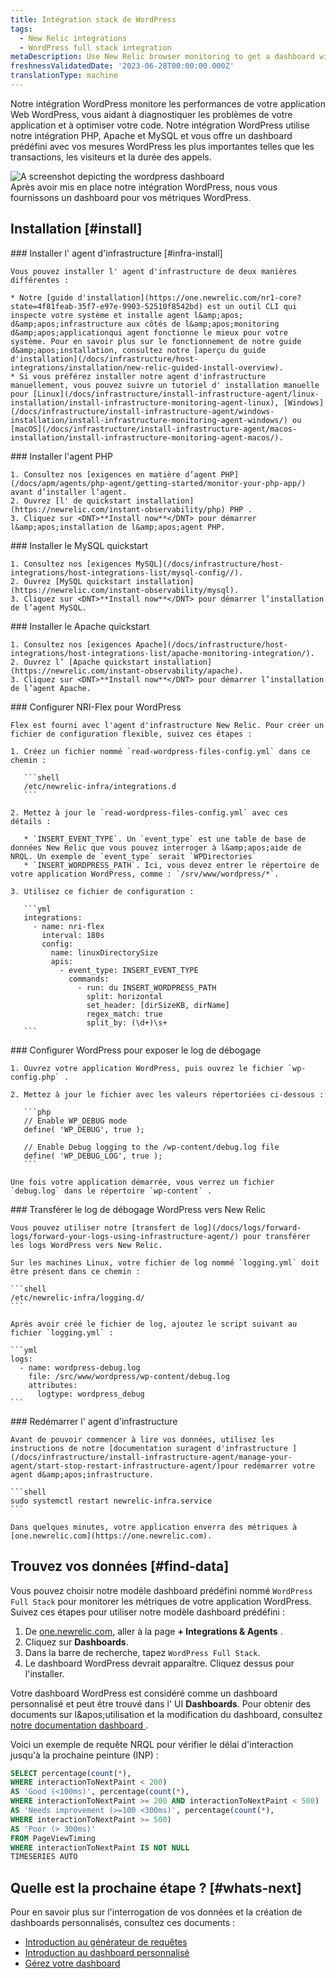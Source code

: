 ```yaml
---
title: Intégration stack de WordPress
tags:
  - New Relic integrations
  - WordPress full stack integration
metaDescription: Use New Relic browser monitoring to get a dashboard with metrics from your Wordpress.
freshnessValidatedDate: '2023-06-28T00:00:00.000Z'
translationType: machine
---
```


Notre intégration WordPress monitore les performances de votre application Web WordPress, vous aidant à diagnostiquer les problèmes de votre application et à optimiser votre code. Notre intégration WordPress utilise notre intégration PHP, Apache et MySQL et vous offre un dashboard prédéfini avec vos mesures WordPress les plus importantes telles que les transactions, les visiteurs et la durée des appels.

<img title="WordPress dashboard" alt="A screenshot depicting the wordpress dashboard" src="/images/infrastructure_screenshot-full_wordpress-dashboard.webp" />

<figcaption>
  Après avoir mis en place notre intégration WordPress, nous vous fournissons un dashboard pour vos métriques WordPress.
</figcaption>

## Installation [#install]

<Steps>
  <Step>
    ### Installer l' agent d'infrastructure [#infra-install]

    Vous pouvez installer l' agent d'infrastructure de deux manières différentes :

    * Notre [guide d'installation](https://one.newrelic.com/nr1-core?state=4f81feab-35f7-e97e-9903-52510f8542bd) est un outil CLI qui inspecte votre système et installe agent l&amp;apos; d&amp;apos;infrastructure aux côtés de l&amp;apos;monitoring d&amp;apos;applicationqui agent fonctionne le mieux pour votre système. Pour en savoir plus sur le fonctionnement de notre guide d&amp;apos;installation, consultez notre [aperçu du guide d'installation](/docs/infrastructure/host-integrations/installation/new-relic-guided-install-overview).
    * Si vous préférez installer notre agent d'infrastructure manuellement, vous pouvez suivre un tutoriel d' installation manuelle pour [Linux](/docs/infrastructure/install-infrastructure-agent/linux-installation/install-infrastructure-monitoring-agent-linux), [Windows](/docs/infrastructure/install-infrastructure-agent/windows-installation/install-infrastructure-monitoring-agent-windows/) ou [macOS](/docs/infrastructure/install-infrastructure-agent/macos-installation/install-infrastructure-monitoring-agent-macos/).
  </Step>

  <Step>
    ### Installer l'agent PHP

    1. Consultez nos [exigences en matière d’agent PHP](/docs/apm/agents/php-agent/getting-started/monitor-your-php-app/) avant d’installer l’agent.
    2. Ouvrez [l' de quickstart installation](https://newrelic.com/instant-observability/php) PHP .
    3. Cliquez sur <DNT>**Install now**</DNT> pour démarrer l&amp;apos;installation de l&amp;apos;agent PHP.
  </Step>

  <Step>
    ### Installer le MySQL quickstart

    1. Consultez nos [exigences MySQL](/docs/infrastructure/host-integrations/host-integrations-list/mysql-config//).
    2. Ouvrez [MySQL quickstart installation](https://newrelic.com/instant-observability/mysql).
    3. Cliquez sur <DNT>**Install now**</DNT> pour démarrer l’installation de l’agent MySQL.
  </Step>

  <Step>
    ### Installer le Apache quickstart

    1. Consultez nos [exigences Apache](/docs/infrastructure/host-integrations/host-integrations-list/apache-monitoring-integration/).
    2. Ouvrez l’ [Apache quickstart installation](https://newrelic.com/instant-observability/apache).
    3. Cliquez sur <DNT>**Install now**</DNT> pour démarrer l’installation de l’agent Apache.
  </Step>

  <Step>
    ### Configurer NRI-Flex pour WordPress

    Flex est fourni avec l'agent d'infrastructure New Relic. Pour créer un fichier de configuration flexible, suivez ces étapes :

    1. Créez un fichier nommé `read-wordpress-files-config.yml` dans ce chemin :

       ```shell
       /etc/newrelic-infra/integrations.d
       ```

    2. Mettez à jour le `read-wordpress-files-config.yml` avec ces détails :

       * `INSERT_EVENT_TYPE`. Un `event_type` est une table de base de données New Relic que vous pouvez interroger à l&amp;apos;aide de NRQL. Un exemple de `event_type` serait `WPDirectories`
       * `INSERT_WORDPRESS_PATH`. Ici, vous devez entrer le répertoire de votre application WordPress, comme : `/srv/www/wordpress/*`.

    3. Utilisez ce fichier de configuration :

       ```yml
       integrations:
         - name: nri-flex
           interval: 180s
           config:
             name: linuxDirectorySize
             apis:
               - event_type: INSERT_EVENT_TYPE
                 commands:
                   - run: du INSERT_WORDPRESS_PATH
                     split: horizontal
                     set_header: [dirSizeKB, dirName]
                     regex_match: true
                     split_by: (\d+)\s+
       ```
  </Step>

  <Step>
    ### Configurer WordPress pour exposer le log de débogage

    1. Ouvrez votre application WordPress, puis ouvrez le fichier `wp-config.php` .

    2. Mettez à jour le fichier avec les valeurs répertoriées ci-dessous :

       ```php
       // Enable WP_DEBUG mode
       define( 'WP_DEBUG', true );

       // Enable Debug logging to the /wp-content/debug.log file
       define( 'WP_DEBUG_LOG', true );
       ```

    Une fois votre application démarrée, vous verrez un fichier `debug.log` dans le répertoire `wp-content` .
  </Step>

  <Step>
    ### Transférer le log de débogage WordPress vers New Relic

    Vous pouvez utiliser notre [transfert de log](/docs/logs/forward-logs/forward-your-logs-using-infrastructure-agent/) pour transférer les logs WordPress vers New Relic.

    Sur les machines Linux, votre fichier de log nommé `logging.yml` doit être présent dans ce chemin :

    ```shell
    /etc/newrelic-infra/logging.d/
    ```

    Après avoir créé le fichier de log, ajoutez le script suivant au fichier `logging.yml` :

    ```yml
    logs:
      - name: wordpress-debug.log
        file: /src/www/wordpress/wp-content/debug.log
        attributes:
          logtype: wordpress_debug
    ```
  </Step>

  <Step>
    ### Redémarrer l' agent d'infrastructure

    Avant de pouvoir commencer à lire vos données, utilisez les instructions de notre [documentation suragent d'infrastructure ](/docs/infrastructure/install-infrastructure-agent/manage-your-agent/start-stop-restart-infrastructure-agent/)pour redémarrer votre agent d&amp;apos;infrastructure.

    ```shell
    sudo systemctl restart newrelic-infra.service
    ```

    Dans quelques minutes, votre application enverra des métriques à [one.newrelic.com](https://one.newrelic.com).
  </Step>
</Steps>

## Trouvez vos données [#find-data]

Vous pouvez choisir notre modèle dashboard prédéfini nommé `WordPress Full Stack` pour monitorer les métriques de votre application WordPress. Suivez ces étapes pour utiliser notre modèle dashboard prédéfini :

1. De [one.newrelic.com](https://one.newrelic.com), aller à la page <DNT>**+ Integrations &amp; Agents**</DNT> .
2. Cliquez sur <DNT>**Dashboards**</DNT>.
3. Dans la barre de recherche, tapez `WordPress Full Stack`.
4. Le dashboard WordPress devrait apparaître. Cliquez dessus pour l'installer.

Votre dashboard WordPress est considéré comme un dashboard personnalisé et peut être trouvé dans l' UI <DNT>**Dashboards**</DNT>. Pour obtenir des documents sur l&amp;apos;utilisation et la modification du dashboard, consultez [notre documentation dashboard ](/docs/query-your-data/explore-query-data/dashboards/introduction-dashboards).

Voici un exemple de requête NRQL pour vérifier le délai d'interaction jusqu'à la prochaine peinture (INP) :

```sql
SELECT percentage(count(*), 
WHERE interactionToNextPaint < 200)
AS 'Good (<100ms)', percentage(count(*), 
WHERE interactionToNextPaint >= 200 AND interactionToNextPaint < 500) 
AS 'Needs improvement (>=100 <300ms)', percentage(count(*), 
WHERE interactionToNextPaint >= 500) 
AS 'Poor (> 300ms)' 
FROM PageViewTiming 
WHERE interactionToNextPaint IS NOT NULL 
TIMESERIES AUTO
```

## Quelle est la prochaine étape ? [#whats-next]

Pour en savoir plus sur l'interrogation de vos données et la création de dashboards personnalisés, consultez ces documents :

* [Introduction au générateur de requêtes](/docs/query-your-data/explore-query-data/query-builder/introduction-query-builder)
* [Introduction au dashboard personnalisé](/docs/query-your-data/explore-query-data/dashboards/introduction-dashboards)
* [Gérez votre dashboard](/docs/query-your-data/explore-query-data/dashboards/manage-your-dashboard)